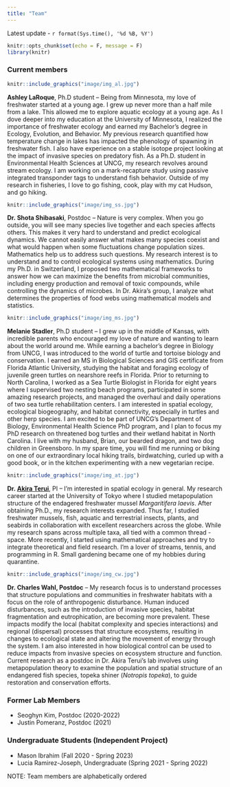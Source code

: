 ```yaml
---
title: "Team"
---
```


Latest update - `r format(Sys.time(), '%d %B, %Y')`

```r
knitr::opts_chunk$set(echo = F, message = F)
library(knitr)
```

### Current members

::: float-image
```r
knitr::include_graphics("image/img_al.jpg")
```

**Ashley LaRoque**, Ph.D student -- Being from Minnesota, my love of freshwater started at a young age. I grew up never more than a half mile from a lake. This allowed me to explore aquatic ecology at a young age. As I dove deeper into my education at the University of Minnesota, I realized the importance of freshwater ecology and earned my Bachelor's degree in Ecology, Evolution, and Behavior. My previous research quantified how temperature change in lakes has impacted the phenology of spawning in freshwater fish. I also have experience on a stable isotope project looking at the impact of invasive species on predatory fish. As a Ph.D. student in Environmental Health Sciences at UNCG, my research revolves around stream ecology. I am working on a mark-recapture study using passive integrated transponder tags to understand fish behavior. Outside of my research in fisheries, I love to go fishing, cook, play with my cat Hudson, and go hiking.
:::

::: float-image
```r
knitr::include_graphics("image/img_ss.jpg")
```

**Dr. Shota Shibasaki**, Postdoc -- Nature is very complex. When you go outside, you will see many species live together and each species affects others. This makes it very hard to understand and predict ecological dynamics. We cannot easily answer what makes many species coexist and what would happen when some fluctuations change population sizes. Mathematics help us to address such questions. My research interest is to understand and to control ecological systems using mathematics. During my Ph.D. in Switzerland, I proposed two mathematical frameworks to answer how we can maximize the benefits from microbial communities, including energy production and removal of toxic compounds, while controlling the dynamics of microbes. In Dr. Akira’s group, I analyze what determines the properties of food webs using mathematical models and statistics.
:::

::: float-image
```r
knitr::include_graphics("image/img_ms.jpg")
```

**Melanie Stadler**, Ph.D student -- I grew up in the middle of Kansas, with incredible parents who encouraged my love of nature and wanting to learn about the world around me. While earning a bachelor's degree in Biology from UNCG, I was introduced to the world of turtle and tortoise biology and conservation. I earned an MS in Biological Sciences and GIS certificate from Florida Atlantic University, studying the habitat and foraging ecology of juvenile green turtles on nearshore reefs in Florida. Prior to returning to North Carolina, I worked as a Sea Turtle Biologist in Florida for eight years where I supervised two nesting beach programs, participated in some amazing research projects, and managed the overhaul and daily operations of two sea turtle rehabilitation centers. I am interested in spatial ecology, ecological biogeography, and habitat connectivity, especially in turtles and other herp species. I am excited to be part of UNCG's Department of Biology, Environmental Health Science PhD program, and I plan to focus my PhD research on threatened bog turtles and their wetland habitat in North Carolina. I live with my husband, Brian, our bearded dragon, and two dog children in Greensboro. In my spare time, you will find me running or biking on one of our extraordinary local hiking trails, birdwatching, curled up with a good book, or in the kitchen experimenting with a new vegetarian recipe.
:::

::: float-image
```r
knitr::include_graphics("image/img_at.jpg")
```

**Dr. [Akira Terui](https://scholar.google.com/citations?user=H9OuCKsAAAAJ&hl=ja&authuser=1)**, PI -- I'm interested in spatial ecology in general. My research career started at the University of Tokyo where I studied metapopulation structure of the endagered freshwater mussel *Margaritifera laevis*. After obtaining Ph.D., my research interests expanded. Thus far, I studied freshwater mussels, fish, aquatic and terrestrial insects, plants, and seabirds in collaboration with excellent researchers across the globe. While my research spans across multiple taxa, all tied with a common thread - space. More recently, I started using mathematical approaches and try to integrate theoretical and field research. I'm a lover of streams, tennis, and programming in R. Small gardening became one of my hobbies during quarantine.
:::

::: float-image
```r
knitr::include_graphics("image/img_cw.jpg")
```

**Dr. Charles Wahl, Postdoc** -- My research focus is to understand processes that structure populations and communities in freshwater habitats with a focus on the role of anthropogenic disturbance. Human induced disturbances, such as the introduction of invasive species, habitat fragmentation and eutrophication, are becoming more prevalent. These impacts modify the local (habitat complexity and species interactions) and regional (dispersal) processes that structure ecosystems, resulting in changes to ecological state and altering the movement of energy through the system. I am also interested in how biological control can be used to reduce impacts from invasive species on ecosystem structure and function. Current research as a postdoc in Dr. Akira Terui's lab involves using metapopulation theory to examine the population and spatial structure of an endangered fish species, topeka shiner (*Notropis topeka*), to guide restoration and conservation efforts.
:::

### Former Lab Members

-   Seoghyn Kim, Postdoc (2020-2022)
-   Justin Pomeranz, Postdoc (2021)

### Undergraduate Students (Independent Project)

-   Mason Ibrahim (Fall 2020 - Spring 2023)
-   Lucia Ramirez-Joseph, Undergraduate (Spring 2021 - Spring 2022)

NOTE: Team members are alphabetically ordered
